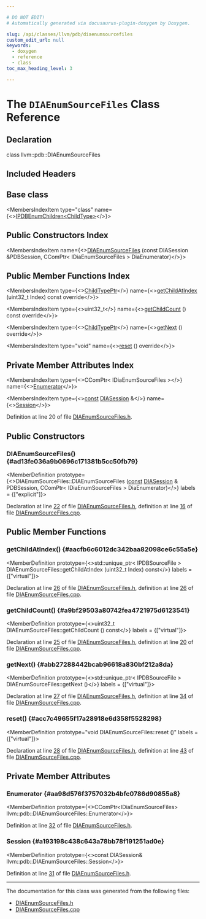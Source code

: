 ```yaml
---

# DO NOT EDIT!
# Automatically generated via docusaurus-plugin-doxygen by Doxygen.

slug: /api/classes/llvm/pdb/diaenumsourcefiles
custom_edit_url: null
keywords:
  - doxygen
  - reference
  - class
toc_max_heading_level: 3

---
```





# The `DIAEnumSourceFiles` Class Reference

<DoxygenPage pluginConfig={pluginConfig}>



## Declaration

<CodeBlock>class llvm::pdb::DIAEnumSourceFiles</CodeBlock>

## Included Headers

<IncludesList>
<IncludesListItem
  filePath="llvm/DebugInfo/PDB/DIA/DIAEnumSourceFiles.h"
  permalink="/docs/api/files/include/include/llvm/include/llvm/debuginfo/include/llvm/debuginfo/pdb/include/llvm/debuginfo/pdb/dia/diaenumsourcefiles-h"
  isLocal="true" />
</IncludesList>

## Base class

<MembersIndex>

<MembersIndexItem
  type="class"
  name={<><a href="/docs/api/classes/llvm/pdb/ipdbenumchildren">IPDBEnumChildren&lt;ChildType&gt;</a></>}>
</MembersIndexItem>

</MembersIndex>

## Public Constructors Index

<MembersIndex>

<MembersIndexItem
  name={<><a href="#ad13fe036a9b0696c171381b5cc50fb79">DIAEnumSourceFiles</a> (const DIASession &amp;PDBSession, CComPtr&lt; IDiaEnumSourceFiles &gt; DiaEnumerator)</>}>
</MembersIndexItem>

</MembersIndex>

## Public Member Functions Index

<MembersIndex>

<MembersIndexItem
  type={<><a href="/docs/api/classes/llvm/pdb/ipdbenumchildren/#a9f10c3a9dccca6e4230ddb05e92c206e">ChildTypePtr</a></>}
  name={<><a href="#aacfb6c6012dc342baa82098ce6c55a5e">getChildAtIndex</a> (uint32&#95;t Index) const override</>}>
</MembersIndexItem>

<MembersIndexItem
  type={<>uint32&#95;t</>}
  name={<><a href="#a9bf29503a80742fea4721975d6123541">getChildCount</a> () const override</>}>
</MembersIndexItem>

<MembersIndexItem
  type={<><a href="/docs/api/classes/llvm/pdb/ipdbenumchildren/#a9f10c3a9dccca6e4230ddb05e92c206e">ChildTypePtr</a></>}
  name={<><a href="#abb27288442bcab96618a830bf212a8da">getNext</a> () override</>}>
</MembersIndexItem>

<MembersIndexItem
  type="void"
  name={<><a href="#acc7c49655f17a28918e6d358f5528298">reset</a> () override</>}>
</MembersIndexItem>

</MembersIndex>

## Private Member Attributes Index

<MembersIndex>

<MembersIndexItem
  type={<>CComPtr&lt; IDiaEnumSourceFiles &gt;</>}
  name={<><a href="#aa98d576f3757032b4bfc0786d90855a8">Enumerator</a></>}>
</MembersIndexItem>

<MembersIndexItem
  type={<><a href="/docs/api/files/lib/lib/target/lib/target/aarch64/aarch64promoteconstant-cpp/#a90f8350fecae261c25be85d38b451bff">const</a> <a href="/docs/api/classes/llvm/pdb/diasession">DIASession</a> &amp;</>}
  name={<><a href="#a193198c438c643a78bb78f191251ad0e">Session</a></>}>
</MembersIndexItem>

</MembersIndex>


Definition at line 20 of file <a href="/docs/api/files/include/include/llvm/include/llvm/debuginfo/include/llvm/debuginfo/pdb/include/llvm/debuginfo/pdb/dia/diaenumsourcefiles-h">DIAEnumSourceFiles.h</a>.

<SectionDefinition>

## Public Constructors

### DIAEnumSourceFiles() {#ad13fe036a9b0696c171381b5cc50fb79}

<MemberDefinition
  prototype={<>DIAEnumSourceFiles::DIAEnumSourceFiles (<a href="/docs/api/files/lib/lib/target/lib/target/aarch64/aarch64promoteconstant-cpp/#a90f8350fecae261c25be85d38b451bff">const</a> <a href="/docs/api/classes/llvm/pdb/diasession">DIASession</a> &amp; PDBSession, CComPtr&lt; IDiaEnumSourceFiles &gt; DiaEnumerator)</>}
  labels = {["explicit"]}>

Declaration at line <a href="/docs/api/files/include/include/llvm/include/llvm/debuginfo/include/llvm/debuginfo/pdb/include/llvm/debuginfo/pdb/dia/diaenumsourcefiles-h/#l00022">22</a> of file <a href="/docs/api/files/include/include/llvm/include/llvm/debuginfo/include/llvm/debuginfo/pdb/include/llvm/debuginfo/pdb/dia/diaenumsourcefiles-h">DIAEnumSourceFiles.h</a>, definition at line <a href="/docs/api/files/lib/lib/debuginfo/lib/debuginfo/pdb/lib/debuginfo/pdb/dia/diaenumsourcefiles-cpp/#l00016">16</a> of file <a href="/docs/api/files/lib/lib/debuginfo/lib/debuginfo/pdb/lib/debuginfo/pdb/dia/diaenumsourcefiles-cpp">DIAEnumSourceFiles.cpp</a>.
</MemberDefinition>

</SectionDefinition>

<SectionDefinition>

## Public Member Functions

### getChildAtIndex() {#aacfb6c6012dc342baa82098ce6c55a5e}

<MemberDefinition
  prototype={<>std::unique&#95;ptr&lt; IPDBSourceFile &gt; DIAEnumSourceFiles::getChildAtIndex (uint32&#95;t Index) const</>}
  labels = {["virtual"]}>

Declaration at line <a href="/docs/api/files/include/include/llvm/include/llvm/debuginfo/include/llvm/debuginfo/pdb/include/llvm/debuginfo/pdb/dia/diaenumsourcefiles-h/#l00026">26</a> of file <a href="/docs/api/files/include/include/llvm/include/llvm/debuginfo/include/llvm/debuginfo/pdb/include/llvm/debuginfo/pdb/dia/diaenumsourcefiles-h">DIAEnumSourceFiles.h</a>, definition at line <a href="/docs/api/files/lib/lib/debuginfo/lib/debuginfo/pdb/lib/debuginfo/pdb/dia/diaenumsourcefiles-cpp/#l00026">26</a> of file <a href="/docs/api/files/lib/lib/debuginfo/lib/debuginfo/pdb/lib/debuginfo/pdb/dia/diaenumsourcefiles-cpp">DIAEnumSourceFiles.cpp</a>.
</MemberDefinition>

### getChildCount() {#a9bf29503a80742fea4721975d6123541}

<MemberDefinition
  prototype={<>uint32&#95;t DIAEnumSourceFiles::getChildCount () const</>}
  labels = {["virtual"]}>

Declaration at line <a href="/docs/api/files/include/include/llvm/include/llvm/debuginfo/include/llvm/debuginfo/pdb/include/llvm/debuginfo/pdb/dia/diaenumsourcefiles-h/#l00025">25</a> of file <a href="/docs/api/files/include/include/llvm/include/llvm/debuginfo/include/llvm/debuginfo/pdb/include/llvm/debuginfo/pdb/dia/diaenumsourcefiles-h">DIAEnumSourceFiles.h</a>, definition at line <a href="/docs/api/files/lib/lib/debuginfo/lib/debuginfo/pdb/lib/debuginfo/pdb/dia/diaenumsourcefiles-cpp/#l00020">20</a> of file <a href="/docs/api/files/lib/lib/debuginfo/lib/debuginfo/pdb/lib/debuginfo/pdb/dia/diaenumsourcefiles-cpp">DIAEnumSourceFiles.cpp</a>.
</MemberDefinition>

### getNext() {#abb27288442bcab96618a830bf212a8da}

<MemberDefinition
  prototype={<>std::unique&#95;ptr&lt; IPDBSourceFile &gt; DIAEnumSourceFiles::getNext ()</>}
  labels = {["virtual"]}>

Declaration at line <a href="/docs/api/files/include/include/llvm/include/llvm/debuginfo/include/llvm/debuginfo/pdb/include/llvm/debuginfo/pdb/dia/diaenumsourcefiles-h/#l00027">27</a> of file <a href="/docs/api/files/include/include/llvm/include/llvm/debuginfo/include/llvm/debuginfo/pdb/include/llvm/debuginfo/pdb/dia/diaenumsourcefiles-h">DIAEnumSourceFiles.h</a>, definition at line <a href="/docs/api/files/lib/lib/debuginfo/lib/debuginfo/pdb/lib/debuginfo/pdb/dia/diaenumsourcefiles-cpp/#l00034">34</a> of file <a href="/docs/api/files/lib/lib/debuginfo/lib/debuginfo/pdb/lib/debuginfo/pdb/dia/diaenumsourcefiles-cpp">DIAEnumSourceFiles.cpp</a>.
</MemberDefinition>

### reset() {#acc7c49655f17a28918e6d358f5528298}

<MemberDefinition
  prototype="void DIAEnumSourceFiles::reset ()"
  labels = {["virtual"]}>

Declaration at line <a href="/docs/api/files/include/include/llvm/include/llvm/debuginfo/include/llvm/debuginfo/pdb/include/llvm/debuginfo/pdb/dia/diaenumsourcefiles-h/#l00028">28</a> of file <a href="/docs/api/files/include/include/llvm/include/llvm/debuginfo/include/llvm/debuginfo/pdb/include/llvm/debuginfo/pdb/dia/diaenumsourcefiles-h">DIAEnumSourceFiles.h</a>, definition at line <a href="/docs/api/files/lib/lib/debuginfo/lib/debuginfo/pdb/lib/debuginfo/pdb/dia/diaenumsourcefiles-cpp/#l00043">43</a> of file <a href="/docs/api/files/lib/lib/debuginfo/lib/debuginfo/pdb/lib/debuginfo/pdb/dia/diaenumsourcefiles-cpp">DIAEnumSourceFiles.cpp</a>.
</MemberDefinition>

</SectionDefinition>

<SectionDefinition>

## Private Member Attributes

### Enumerator {#aa98d576f3757032b4bfc0786d90855a8}

<MemberDefinition
  prototype={<>CComPtr&lt;IDiaEnumSourceFiles&gt; llvm::pdb::DIAEnumSourceFiles::Enumerator</>}>

Definition at line <a href="/docs/api/files/include/include/llvm/include/llvm/debuginfo/include/llvm/debuginfo/pdb/include/llvm/debuginfo/pdb/dia/diaenumsourcefiles-h/#l00032">32</a> of file <a href="/docs/api/files/include/include/llvm/include/llvm/debuginfo/include/llvm/debuginfo/pdb/include/llvm/debuginfo/pdb/dia/diaenumsourcefiles-h">DIAEnumSourceFiles.h</a>.
</MemberDefinition>

### Session {#a193198c438c643a78bb78f191251ad0e}

<MemberDefinition
  prototype={<>const DIASession&amp; llvm::pdb::DIAEnumSourceFiles::Session</>}>

Definition at line <a href="/docs/api/files/include/include/llvm/include/llvm/debuginfo/include/llvm/debuginfo/pdb/include/llvm/debuginfo/pdb/dia/diaenumsourcefiles-h/#l00031">31</a> of file <a href="/docs/api/files/include/include/llvm/include/llvm/debuginfo/include/llvm/debuginfo/pdb/include/llvm/debuginfo/pdb/dia/diaenumsourcefiles-h">DIAEnumSourceFiles.h</a>.
</MemberDefinition>

</SectionDefinition>

<hr/>

The documentation for this class was generated from the following files:

<ul>
<li><a href="/docs/api/files/include/include/llvm/include/llvm/debuginfo/include/llvm/debuginfo/pdb/include/llvm/debuginfo/pdb/dia/diaenumsourcefiles-h">DIAEnumSourceFiles.h</a></li>
<li><a href="/docs/api/files/lib/lib/debuginfo/lib/debuginfo/pdb/lib/debuginfo/pdb/dia/diaenumsourcefiles-cpp">DIAEnumSourceFiles.cpp</a></li>
</ul>

</DoxygenPage>
